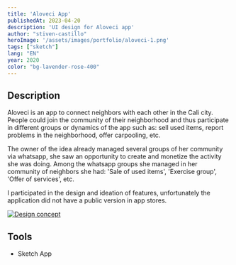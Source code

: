 ```yaml
---
title: 'Aloveci App'
publishedAt: 2023-04-20
description: 'UI design for Aloveci app'
author: "stiven-castillo"
heroImage: '/assets/images/portfolio/aloveci-1.png'
tags: ["sketch"]
lang: "EN"
year: 2020
color: "bg-lavender-rose-400"
---
```


## Description

Aloveci is an app to connect neighbors with each other in the Cali city. People could join the community of their neighborhood and thus participate in different groups or dynamics of the app such as:
sell used items, report problems in the neighborhood, offer carpooling, etc.

The owner of the idea already managed several groups of her community via whatsapp, she saw an opportunity to create and monetize the activity she was doing. Among the whatsapp groups she managed in
her community of neighbors she had: 'Sale of used items', 'Exercise group', 'Offer of services', etc.

I participated in the design and ideation of features, unfortunately the application did not have a public version in app stores.

<a href="/assets/images/portfolio/aloveci-2.png" target="_blank">
  <img src="/assets/images/portfolio/aloveci-2.png" alt="Design concept" />
</a>

## Tools

- Sketch App